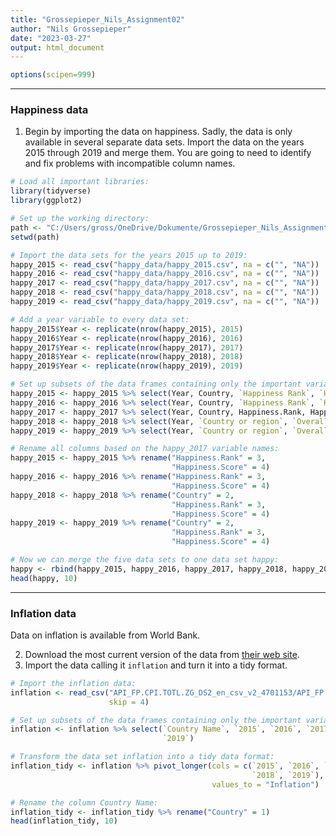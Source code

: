 ```yaml
---
title: "Grossepieper_Nils_Assignment02"
author: "Nils Grossepieper"
date: "2023-03-27"
output: html_document
---
```


```r
options(scipen=999)
```

***

### Happiness data

<div class="alert alert-block alert-info">
(@) Begin by importing the data on happiness. Sadly, the data is only available in several separate data sets. Import the data on the years 2015 through 2019 and merge them. You are going to need to identify and fix problems with incompatible column names.
</div>

```r

# Load all important libraries:
library(tidyverse)
library(ggplot2)

```
```r

# Set up the working directory:
path <- "C:/Users/gross/OneDrive/Dokumente/Grossepieper_Nils_Assignment02"
setwd(path)

# Import the data sets for the years 2015 up to 2019:
happy_2015 <- read_csv("happy_data/happy_2015.csv", na = c("", "NA"))
happy_2016 <- read_csv("happy_data/happy_2016.csv", na = c("", "NA"))
happy_2017 <- read_csv("happy_data/happy_2017.csv", na = c("", "NA"))
happy_2018 <- read_csv("happy_data/happy_2018.csv", na = c("", "NA"))
happy_2019 <- read_csv("happy_data/happy_2019.csv", na = c("", "NA"))

# Add a year variable to every data set:
happy_2015$Year <- replicate(nrow(happy_2015), 2015)
happy_2016$Year <- replicate(nrow(happy_2016), 2016)
happy_2017$Year <- replicate(nrow(happy_2017), 2017)
happy_2018$Year <- replicate(nrow(happy_2018), 2018)
happy_2019$Year <- replicate(nrow(happy_2019), 2019)

# Set up subsets of the data frames containing only the important variables:
happy_2015 <- happy_2015 %>% select(Year, Country, `Happiness Rank`, `Happiness Score`)
happy_2016 <- happy_2016 %>% select(Year, Country, `Happiness Rank`, `Happiness Score`)
happy_2017 <- happy_2017 %>% select(Year, Country, Happiness.Rank, Happiness.Score)
happy_2018 <- happy_2018 %>% select(Year, `Country or region`, `Overall rank`, Score)
happy_2019 <- happy_2019 %>% select(Year, `Country or region`, `Overall rank`, Score)

# Rename all columns based on the happy_2017 variable names:
happy_2015 <- happy_2015 %>% rename("Happiness.Rank" = 3,
                                    "Happiness.Score" = 4)
happy_2016 <- happy_2016 %>% rename("Happiness.Rank" = 3,
                                    "Happiness.Score" = 4)
happy_2018 <- happy_2018 %>% rename("Country" = 2,
                                    "Happiness.Rank" = 3,
                                    "Happiness.Score" = 4)
happy_2019 <- happy_2019 %>% rename("Country" = 2,
                                    "Happiness.Rank" = 3,
                                    "Happiness.Score" = 4)

# Now we can merge the five data sets to one data set happy:
happy <- rbind(happy_2015, happy_2016, happy_2017, happy_2018, happy_2019)
head(happy, 10)

```

***

### Inflation data

Data on inflation is available from World Bank. 

<div class="alert alert-block alert-info">
(@) Download the most current version of the data from [their web site](https://data.worldbank.org/indicator/FP.CPI.TOTL.ZG). 
(@) Import the data calling it `inflation` and turn it into a tidy format.
</div>

```r

# Import the inflation data:
inflation <- read_csv("API_FP.CPI.TOTL.ZG_DS2_en_csv_v2_4701153/API_FP.CPI.TOTL.ZG_DS2_en_csv_v2_4701153.csv",
                      skip = 4)

# Set up subsets of the data frames containing only the important variables:
inflation <- inflation %>% select(`Country Name`, `2015`, `2016`, `2017`, `2018`,
                                  `2019`)

# Transform the data set inflation into a tidy data format:
inflation_tidy <- inflation %>% pivot_longer(cols = c(`2015`, `2016`, `2017`,
                                                      `2018`, `2019`), names_to = "Year",
                                             values_to = "Inflation")

# Rename the column Country Name:
inflation_tidy <- inflation_tidy %>% rename("Country" = 1)
head(inflation_tidy, 10)

```

